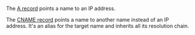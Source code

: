 
The [A record](https://support.dnsimple.com/articles/a-record/) points a name to an IP address.

The [CNAME record](https://support.dnsimple.com/articles/cname-record/) points a name to another name instead of an IP address. It's an alias for the target name and inherits all its resolution chain.
